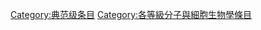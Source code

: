 {{Articles by Quality|topic=分子与细胞生物学|project=分子与细胞生物学|format=TOC}}
{{Wikipedia category}}
{{emptycat}}

{{catmore1|[[Wikipedia:分子與細胞生物學專題|Wikipedia:分子與細胞生物學專題]]}}

[[Category:典范级条目|Category:典范级条目]]
[[Category:各等級分子與細胞生物學條目|Category:各等級分子與細胞生物學條目]]